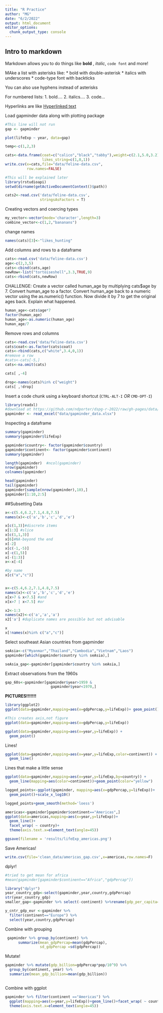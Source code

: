 ```yaml
---
title: "R Practice"
author: "MG"
date: "6/2/2022"
output: html_document
editor_options: 
  chunk_output_type: console
---
```


## Intro to markdown

Markdown allows you to do things like **bold** , _italic_, `code font ` and more!

MAke a list with asterisks like:
* bold with double-asterisk
* italics with underscores
* code-type font with backticks

You can also use hyphens instead of asterisks

For numbered lists:
1. bold....
2. italics....
3. code...

Hyperlinks are like [Hyperlinked text](https://mylink.org)

Load gapminder data along with plotting package
```r
#This line will not run
gap <- gapminder
```

```r
plot(lifeExp ~ year, data=gap)
```

```r
temp<-c(1,2,3) 
```

```r
cats<-data.frame(coat=c("calico","black","tabby"),weight=c(2.1,5.0,3.2),
                 likes_string=c(1,0,1))
write.csv(x=cats,file="data/feline-data.csv",
          row.names=FALSE)
```


```r
#This will be explained later
library(rstudioapi)
setwd(dirname(getActiveDocumentContext()$path))
```

```r
cats2<-read.csv('data/feline-data.csv',
                stringsAsFactors = T)
```

Creating vectors and coercing types

```r
my_vector<-vector(mode='character',length=3)
combine_vector<-c(1,2,"bananans")
```

change names
```r
names(cats)[3]<-"likes_hunting"
```

Add columns and rows to a dataframe
```r
cats<-read.csv('data/feline-data.csv')
age<-c(2,3,5)
cats<-cbind(cats,age)
newRow<-list("tortoiseshell",3.3,TRUE,9)
cats<-rbind(cats,newRow)
```

CHALLENGE:
Create a vector called human_age by multiplying cats$age by 7.
Convert human_age to a factor.
Convert human_age back to a numeric vector using the as.numeric() function. Now divide it by 7 to get the original ages back. Explain what happened.

```r
human_age<-cats$age*7
factor(human_age)
human_age<-as.numeric(human_age)
human_age/7
```

Remove rows and columns
```r
cats<-read.csv('data/feline-data.csv')
cats$coat<-as.factor(cats$coat)
cats<-rbind(cats,c("white",3.4,0,1))
#remove a row
#cats<-cats[-5,]
cats<-na.omit(cats)

cats[ ,-4]

drop<-names(cats)%in% c("weight")
cats[ ,!drop]
```

Insert a code chunk using a keyboard shortcut
(`CTRL-ALT-I` _OR_ `CMD-OPT-I`)

```r
library(readxl)
#download at https://github.com/ndporter/dspg-r-2022/raw/gh-pages/data/gapminder_data.xlsx
gapminder <- read_excel("data/gapminder_data.xlsx")
```

Inspecting a dataframe
```r
summary(gapminder)
summary(gapminder$lifeExp)

gapminder$country<- factor(gapminder$country)
gapminder$continent<- factor(gapminder$continent)
summary(gapminder)

length(gapminder)  #ncol(gapminder)
nrow(gapminder)
colnames(gapminder)

head(gapminder)
tail(gapminder)
gapminder[sample(nrow(gapminder),10),]
gapminder[1:10,2:5]
```

##Subsetting Data
```r
x<-c(5.4,6.2,7.1,4.8,7.5)
names(x)<-c('a','b','c','d','e')

x[c(1,3)]#discrete items
x[1:3] #slice
x[c(1,1,3)]
x[6]#NA-beyond the end
x[-2]
x[c(-1,-5)]
x[-c(1,5)]
x[-(1:3)]
x<-x[-4]

#by name
x[c("a","c")]


x<-c(5.4,6.2,7.1,4.8,7.5)
names(x)<-c('a','b','c','d','e')
x[x>7 & x<7.5] #and
x[x>7 | x<7.5] #or

x2<-1:3
names(x2)<-c('a','a','a')
x2['a'] #duplicate names are possible but not advisable

x
x[!names(x)%in% c("a","c")]
```

Select southeast Asian countries from gapminder

```r
seAsia<-c("Myanmar","Thailand","Cambodia","Vietnam","Laos")
gapminder[which(gapminder$country %in% seAsia),]

seAsia_gap<-gapminder[gapminder$country %in% seAsia,]
```

Extract observations from the 1960s
```r
gap_60s<-gapminder[gapminder$year>1959 &
                     gapminder$year<1970,]
```

**PICTURES!!!!!!!**

```r
library(ggplot2)
ggplot(data=gapminder,mapping=aes(x=gdpPercap,y=lifeExp))+ geom_point()
```

```r
#This creates axis,not figure
ggplot(data=gapminder,mapping=aes(x=gdpPercap,y=lifeExp))
```

```r
ggplot(data=gapminder,mapping=aes(x=year,y=lifeExp)) +
  geom_point()

```

Lines!
```r
ggplot(data=gapminder,mapping=aes(x=year,y=lifeExp,color=continent)) +
  geom_line()
```

Lines that make a little sense

```r
ggplot(data=gapminder,mapping=aes(x=year,y=lifeExp,by=country)) +
  geom_line(mapping=aes(color=continent))+geom_point(color="yellow")
```

```r
logged_points<-ggplot(gapminder, mapping=aes(x=gdpPercap,y=lifeExp))+
  geom_point()+scale_x_log10()
```

```r
logged_points+geom_smooth(method='loess')
```

```r
americas<-gapminder[gapminder$continent=="Americas",]
ggplot(data=americas,mapping=aes(x=year,y=lifeExp))+
  geom_line()+
  facet_wrap( ~ country)+
  theme(axis.text.x=element_text(angle=45))

ggsave(filename = 'results/lifeExp_americas.png')
```


Save Americas!

```r
write.csv(file='clean_data/americas_gap.csv',x=americas,row.names=F)
```


dplyr!

```r
#tried to get mean for africa
#mean(gapminder[gapminder$continent=="Africa","gdpPercap"])
```

```r
library("dplyr")
year_country_gdp<-select(gapminder,year,country,gdpPercap)
str(year_country_gdp)
smaller_gap<-gapminder %>% select(-continent) %>%rename(gdp_per_capita=gdpPercap)
```


```r
y_cntr_gdp_eur <-gapminder %>%
  filter(continent=="Europe") %>%
  select(year,country,gdpPercap)
```

Combine with grouping

```r
 gapminder %>% group_by(continent) %>%
      summarize(mean_gdpPercap=mean(gdpPercap),
                sd_gdpPercap =sd(gdpPercap))
```

Mutate!

```r
gapminder %>% mutate(gdp_billion=gdpPercap*pop/10^9) %>% 
  group_by(continent, year) %>%
  summarize(mean_gdp_billion=mean(gdp_billion))
  
```

Combine with ggplot
```r
gapminder %>% filter(continent =="Americas") %>% 
  ggplot(mapping=aes(x=year,y=lifeExp))+geom_line()+facet_wrap( ~ country)+
  theme(axis.text.x=element_text(angle=45))
```





